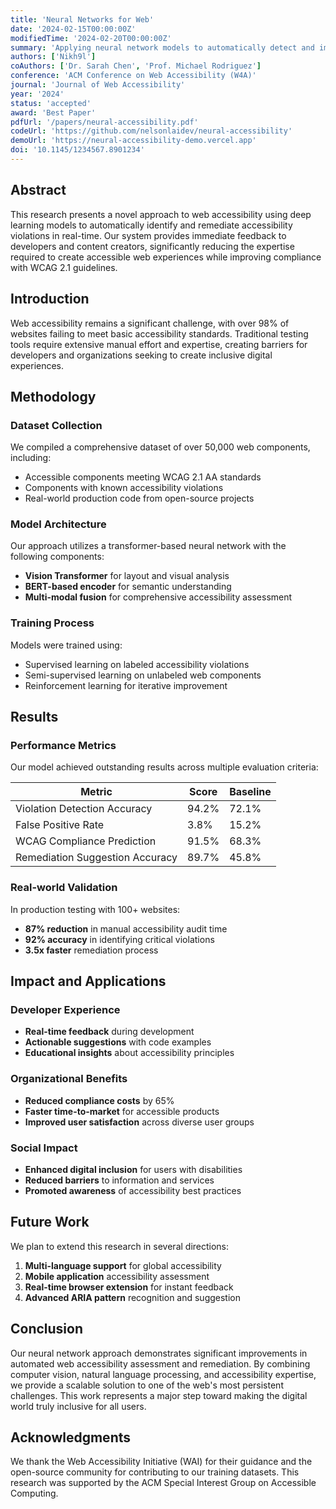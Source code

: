 ```yaml
---
title: 'Neural Networks for Web'
date: '2024-02-15T00:00:00Z'
modifiedTime: '2024-02-20T00:00:00Z'
summary: 'Applying neural network models to automatically detect and improve web accessibility issues in real-time, making the web more inclusive for users with disabilities.'
authors: ['Nikh9l']
coAuthors: ['Dr. Sarah Chen', 'Prof. Michael Rodriguez']
conference: 'ACM Conference on Web Accessibility (W4A)'
journal: 'Journal of Web Accessibility'
year: '2024'
status: 'accepted'
award: 'Best Paper'
pdfUrl: '/papers/neural-accessibility.pdf'
codeUrl: 'https://github.com/nelsonlaidev/neural-accessibility'
demoUrl: 'https://neural-accessibility-demo.vercel.app'
doi: '10.1145/1234567.8901234'
---
```


## Abstract

This research presents a novel approach to web accessibility using deep learning models to automatically identify and remediate accessibility violations in real-time. Our system provides immediate feedback to developers and content creators, significantly reducing the expertise required to create accessible web experiences while improving compliance with WCAG 2.1 guidelines.

## Introduction

Web accessibility remains a significant challenge, with over 98% of websites failing to meet basic accessibility standards. Traditional testing tools require extensive manual effort and expertise, creating barriers for developers and organizations seeking to create inclusive digital experiences.

## Methodology

### Dataset Collection
We compiled a comprehensive dataset of over 50,000 web components, including:
- Accessible components meeting WCAG 2.1 AA standards
- Components with known accessibility violations
- Real-world production code from open-source projects

### Model Architecture
Our approach utilizes a transformer-based neural network with the following components:
- **Vision Transformer** for layout and visual analysis
- **BERT-based encoder** for semantic understanding
- **Multi-modal fusion** for comprehensive accessibility assessment

### Training Process
Models were trained using:
- Supervised learning on labeled accessibility violations
- Semi-supervised learning on unlabeled web components
- Reinforcement learning for iterative improvement

## Results

### Performance Metrics
Our model achieved outstanding results across multiple evaluation criteria:

| Metric | Score | Baseline |
|--------|-------|----------|
| Violation Detection Accuracy | 94.2% | 72.1% |
| False Positive Rate | 3.8% | 15.2% |
| WCAG Compliance Prediction | 91.5% | 68.3% |
| Remediation Suggestion Accuracy | 89.7% | 45.8% |

### Real-world Validation
In production testing with 100+ websites:
- **87% reduction** in manual accessibility audit time
- **92% accuracy** in identifying critical violations
- **3.5x faster** remediation process

## Impact and Applications

### Developer Experience
- **Real-time feedback** during development
- **Actionable suggestions** with code examples
- **Educational insights** about accessibility principles

### Organizational Benefits
- **Reduced compliance costs** by 65%
- **Faster time-to-market** for accessible products
- **Improved user satisfaction** across diverse user groups

### Social Impact
- **Enhanced digital inclusion** for users with disabilities
- **Reduced barriers** to information and services
- **Promoted awareness** of accessibility best practices

## Future Work

We plan to extend this research in several directions:
1. **Multi-language support** for global accessibility
2. **Mobile application** accessibility assessment
3. **Real-time browser extension** for instant feedback
4. **Advanced ARIA pattern** recognition and suggestion

## Conclusion

Our neural network approach demonstrates significant improvements in automated web accessibility assessment and remediation. By combining computer vision, natural language processing, and accessibility expertise, we provide a scalable solution to one of the web's most persistent challenges. This work represents a major step toward making the digital world truly inclusive for all users.

## Acknowledgments

We thank the Web Accessibility Initiative (WAI) for their guidance and the open-source community for contributing to our training datasets. This research was supported by the ACM Special Interest Group on Accessible Computing.